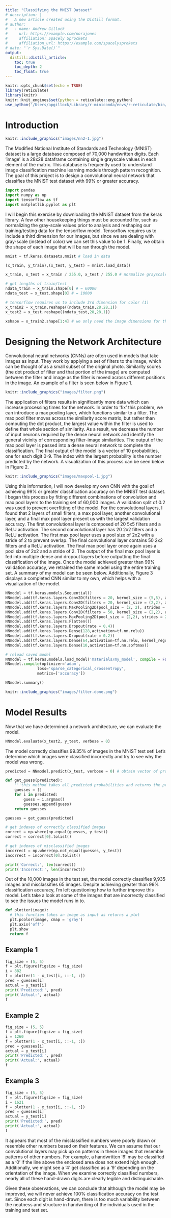 ```yaml
---
title: "Classifying the MNIST Dataset"
# description: |
#   A new article created using the Distill format.
# author:
#   - name: Andrew Gillock
#     url: https://example.com/norajones
#     affiliation: Spacely Sprockets
#     affiliation_url: https://example.com/spacelysprokets
# date: "`r Sys.Date()`"
output: 
  distill::distill_article:
    toc: true
    toc_depth: 2
    toc_float: true
---
```


```r
knitr::opts_chunk$set(echo = TRUE)
library(reticulate)
library(knitr)
knitr::knit_engines$set(python = reticulate::eng_python)
use_python('/Users/apgillock/Library/r-miniconda/envs/r-reticulate/bin/python')
```

# Introduction

```r
knitr::include_graphics("images/nn2-1.jpg")
```

The Modified National Institute of Standards and Technology (MNIST) dataset is a large database composed of 70,000 handwritten digits. Each 'image' is a 28x28 dataframe containing single grayscale values in each element of the matrix. This database is frequently used to understand image classification machine learning models through pattern recognition. The goal of this project is to design a convolutional neural network that classifies the MNIST test dataset with 99% or greater accuracy. 

```python
import pandas
import numpy as np
import tensorflow as tf
import matplotlib.pyplot as plt
```

I will begin this exercise by downloading the MNIST dataset from the keras library. A few other housekeeping things must be accounted for, such as normalizing the gray-scale values prior to analysis and reshaping our training/testing data for the tensorflow model. Tensorflow requires us to include a third dimension for our images, but since we are dealing with gray-scale (instead of color) we can set this value to be 1. Finally, we obtain the shape of each image that will be ran through the model.

```python
mnist = tf.keras.datasets.mnist # load in data

(x_train, y_train),(x_test, y_test) = mnist.load_data()

x_train, x_test = x_train / 255.0, x_test / 255.0 # normalize grayscale values

# get lengths of train/test
ndata_train = x_train.shape[0] # = 60000
ndata_test = x_test.shape[0] # = 10000

# tensorflow requires us to include 3rd dimension for color (1)
x_train2 = x_train.reshape((ndata_train,28,28,1))
x_test2 = x_test.reshape((ndata_test,28,28,1))

xshape = x_train2.shape[1:4] # we only need the image dimensions for the model
```

# Designing the Network Architecture

Convolutional neural networks (CNNs) are often used in models that take images as input. They work by applying a set of filters to the image, which can be thought of as a small subset of the original photo. Similarity scores (the dot product of filter and that portion of the image) are computed between the filter and image as the filter is moved across different positions in the image. An example of a filter is seen below in Figure 1.

```r
knitr::include_graphics("images/filter.png")
```

The application of filters results in significantly more data which can increase processing times for the network. In order to 'fix' this problem, we can introduce a max pooling layer, which functions similar to a filter. The max pool filter moves across the similarity score matrix, but rather than computing the dot product, the largest value within the filter is used to define that whole section of similarity. As a result, we decrease the number of input neurons required by the dense neural network and identify the general vicinity of corresponding filter-image similarities. The output of the max pool layer is passed into a dense neural network to complete the classification. The final output of the model is a vector of 10 probabilities, one for each digit 0-9. The index with the largest probability is the number predicted by the network. A visualization of this process can be seen below in Figure 2.

```r
knitr::include_graphics("images/maxpool-1.jpg")
```

Using this information, I will now develop my own CNN with the goal of achieving 99% or greater classification accuracy on the MNIST test dataset. I began this process by fitting different combinations of convolution and max pool layers to the training set of 60,000 images. A validation split of 0.2 was used to prevent overfitting of the model. For the convolutional layers, I found that 2 layers of small filters, a max pool layer, another convolutional layer, and a final max pool layer present us with the largest validation accuracy. The first convolutional layer is composed of 20 5x5 filters and a ReLU activation. The second convolutional layer has 20 2x2 filters and a ReLU activation. The first max pool layer uses a pool size of 2x2 with a stride of 2 to prevent overlap. The final convolutional layer contains 50 2x2 filters and a ReLU activation. The final max pool layer once again uses a pool size of 2x2 and a stride of 2. The output of the final max pool layer is fed into multiple dense and dropout layers before outputting the final classification of the image. Once the model achieved greater than 99% validation accuracy, we retrained the same model using the entire training set. A summary of my model can be seen below.  Additionally, Figure 3 displays a completed CNN similar to my own, which helps with a visualization of the model.

```python
NNmodel = tf.keras.models.Sequential()
NNmodel.add(tf.keras.layers.Conv2D(filters = 20, kernel_size = (5,5), activation = tf.nn.relu, input_shape = xshape))
NNmodel.add(tf.keras.layers.Conv2D(filters = 20, kernel_size = (2,2), activation = tf.nn.relu))
NNmodel.add(tf.keras.layers.MaxPooling2D(pool_size = (2, 2), strides = 2))
NNmodel.add(tf.keras.layers.Conv2D(filters = 50, kernel_size = (2,2), activation = tf.nn.relu))
NNmodel.add(tf.keras.layers.MaxPooling2D(pool_size = (2,2), strides = 2))
NNmodel.add(tf.keras.layers.Flatten())
NNmodel.add(tf.keras.layers.Dropout(rate = 0.4))
NNmodel.add(tf.keras.layers.Dense(128,activation=tf.nn.relu))
NNmodel.add(tf.keras.layers.Dropout(rate = 0.2))
NNmodel.add(tf.keras.layers.Dense(64,activation=tf.nn.relu, kernel_regularizer = tf.keras.regularizers.l1(0.0005)))
NNmodel.add(tf.keras.layers.Dense(10,activation=tf.nn.softmax))
```

```python
# reload saved model
NNmodel = tf.keras.models.load_model('materials/my_model', compile = False)
NNmodel.compile(optimizer='adam',
              loss='sparse_categorical_crossentropy',
              metrics=['accuracy'])
```

```python
NNmodel.summary()
```

```r
knitr::include_graphics("images/filter.done.png")
```

# Model Results

Now that we have determined a network architecture, we can evaluate the model. 

```python
NNmodel.evaluate(x_test2, y_test, verbose = 0)
```

The model correctly classifies 99.35% of images in the MNIST test set! Let's determine which images were classified incorrectly and try to see why the model was wrong.

```python
predicted = NNmodel.predict(x_test, verbose = 0) # obtain vector of probabilities for each image

def get_guess(predicted):
    '''this method takes all predicted probabilities and returns the predicted classification for each image'''
    guesses = []
    for i in predicted:
        guess = i.argmax()
        guesses.append(guess)
    return guesses

guesses = get_guess(predicted)

# get indexes of correctly classified images
correct = np.where(np.equal(guesses, y_test))
correct = correct[0].tolist()

# get indexes of misclassified images
incorrect = np.where(np.not_equal(guesses, y_test))
incorrect = incorrect[0].tolist()

print('Correct:', len(correct))
print('Incorrect:', len(incorrect))
```

Out of the 10,000 images in the test set, the model correctly classifies 9,935 images and misclassifies 65 images. Despite achieving greater than 99% classification accuracy, I'm left questioning how to further improve this model. 
Let's take a look at some of the images that are incorrectly classified to see the issues the model runs in to.

```python
def plotter(image):
  # this function takes an image as input as returns a plot
  plt.pcolor(image, cmap = 'gray')
  plt.axis('off')
  plt.show
  return f
```

## Example 1
```python
fig_size = (5, 5)
f = plt.figure(figsize = fig_size)
i = 882
f = plotter(1 - x_test[i, ::-1, :])
pred = guesses[i]
actual = y_test[i]
print('Predicted:', pred)
print('Actual:', actual)
f
```

## Example 2
```python
fig_size = (5, 5)
f = plt.figure(figsize = fig_size)
i = 1260
f = plotter(1 - x_test[i, ::-1, :])
pred = guesses[i]
actual = y_test[i]
print('Predicted:', pred)
print('Actual:', actual)
f
```

## Example 3
```python
fig_size = (5, 5)
f = plt.figure(figsize = fig_size)
i = 1621
f = plotter(1 - x_test[i, ::-1, :])
pred = guesses[i]
actual = y_test[i]
print('Predicted:', pred)
print('Actual:', actual)
f
```

It appears that most of the misclassified numbers were poorly drawn or resemble other numbers based on their features. We can assume that our convolutional layers may pick up on patterns in these images that resemble patterns of other numbers. For example, a handwritten '6' may be classified as a '0' if the line above the enclosed area does not extend high enough. Additionally, we might see a '4' get classified as a '9' depending on the orientation of the image. When we examine correctly classified numbers, nearly all of these hand-drawn digits are clearly legible and distinguishable.

Given these observations, we can conclude that although the model may be improved, we will never achieve 100% classification accuracy on the test set. Since each digit is hand-drawn, there is too much variability between the neatness and structure in handwriting of the individuals used in the training and test set. 
